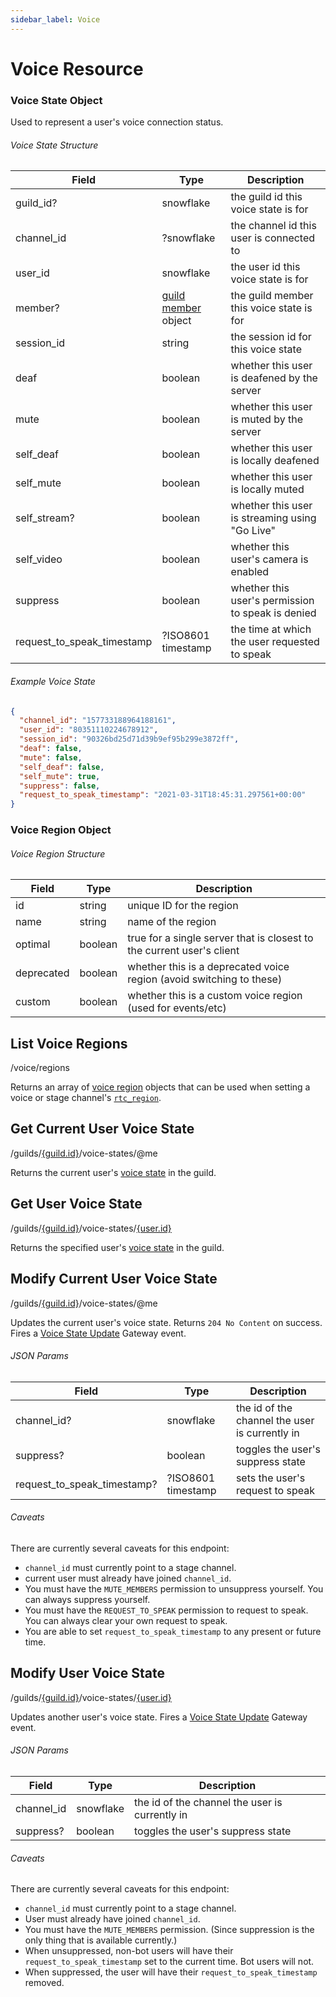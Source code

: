 ```yaml
---
sidebar_label: Voice
---
```


# Voice Resource

### Voice State Object

Used to represent a user's voice connection status.

###### Voice State Structure

| Field                      | Type                                                             | Description                                       |
|----------------------------|------------------------------------------------------------------|---------------------------------------------------|
| guild_id?                  | snowflake                                                        | the guild id this voice state is for              |
| channel_id                 | ?snowflake                                                       | the channel id this user is connected to          |
| user_id                    | snowflake                                                        | the user id this voice state is for               |
| member?                    | [guild member](/docs/resources/guild#guild-member-object) object | the guild member this voice state is for          |
| session_id                 | string                                                           | the session id for this voice state               |
| deaf                       | boolean                                                          | whether this user is deafened by the server       |
| mute                       | boolean                                                          | whether this user is muted by the server          |
| self_deaf                  | boolean                                                          | whether this user is locally deafened             |
| self_mute                  | boolean                                                          | whether this user is locally muted                |
| self_stream?               | boolean                                                          | whether this user is streaming using "Go Live"    |
| self_video                 | boolean                                                          | whether this user's camera is enabled             |
| suppress                   | boolean                                                          | whether this user's permission to speak is denied |
| request_to_speak_timestamp | ?ISO8601 timestamp                                               | the time at which the user requested to speak     |

###### Example Voice State

```json
{
  "channel_id": "157733188964188161",
  "user_id": "80351110224678912",
  "session_id": "90326bd25d71d39b9ef95b299e3872ff",
  "deaf": false,
  "mute": false,
  "self_deaf": false,
  "self_mute": true,
  "suppress": false,
  "request_to_speak_timestamp": "2021-03-31T18:45:31.297561+00:00"
}
```

### Voice Region Object

###### Voice Region Structure

| Field      | Type    | Description                                                           |
|------------|---------|-----------------------------------------------------------------------|
| id         | string  | unique ID for the region                                              |
| name       | string  | name of the region                                                    |
| optimal    | boolean | true for a single server that is closest to the current user's client |
| deprecated | boolean | whether this is a deprecated voice region (avoid switching to these)  |
| custom     | boolean | whether this is a custom voice region (used for events/etc)           |

## List Voice Regions
<Route type="GET">/voice/regions</Route>

Returns an array of [voice region](/docs/resources/voice#voice-region-object) objects that can be used when setting a voice or stage channel's [`rtc_region`](/docs/resources/channel#channel-object-channel-structure).

## Get Current User Voice State
<Route type="GET">/guilds/[\{guild.id\}](/docs/resources/guild#guild-object)/voice-states/@me</Route>

Returns the current user's [voice state](/docs/resources/voice#voice-state-object) in the guild.

## Get User Voice State
<Route type="GET">/guilds/[\{guild.id\}](/docs/resources/guild#guild-object)/voice-states/[\{user.id\}](/docs/resources/user#user-object)</Route>

Returns the specified user's [voice state](/docs/resources/voice#voice-state-object) in the guild.

## Modify Current User Voice State
<Route type="PATCH">/guilds/[\{guild.id\}](/docs/resources/guild#guild-object)/voice-states/@me</Route>

Updates the current user's voice state. Returns `204 No Content` on success. Fires a [Voice State Update](/docs/events/gateway-events#voice-state-update) Gateway event.

###### JSON Params

| Field                       | Type               | Description                                    |
|-----------------------------|--------------------|------------------------------------------------|
| channel_id?                 | snowflake          | the id of the channel the user is currently in |
| suppress?                   | boolean            | toggles the user's suppress state              |
| request_to_speak_timestamp? | ?ISO8601 timestamp | sets the user's request to speak               |

###### Caveats

There are currently several caveats for this endpoint:

- `channel_id` must currently point to a stage channel.
- current user must already have joined `channel_id`.
- You must have the `MUTE_MEMBERS` permission to unsuppress yourself. You can always suppress yourself.
- You must have the `REQUEST_TO_SPEAK` permission to request to speak. You can always clear your own request to speak.
- You are able to set `request_to_speak_timestamp` to any present or future time.

## Modify User Voice State
<Route type="PATCH">/guilds/[\{guild.id\}](/docs/resources/guild#guild-object)/voice-states/[\{user.id\}](/docs/resources/user#user-object)</Route>

Updates another user's voice state. Fires a [Voice State Update](/docs/events/gateway-events#voice-state-update) Gateway event.

###### JSON Params

| Field      | Type      | Description                                    |
|------------|-----------|------------------------------------------------|
| channel_id | snowflake | the id of the channel the user is currently in |
| suppress?  | boolean   | toggles the user's suppress state              |

###### Caveats

There are currently several caveats for this endpoint:

- `channel_id` must currently point to a stage channel.
- User must already have joined `channel_id`.
- You must have the `MUTE_MEMBERS` permission. (Since suppression is the only thing that is available currently.)
- When unsuppressed, non-bot users will have their `request_to_speak_timestamp` set to the current time. Bot users will not.
- When suppressed, the user will have their `request_to_speak_timestamp` removed.
